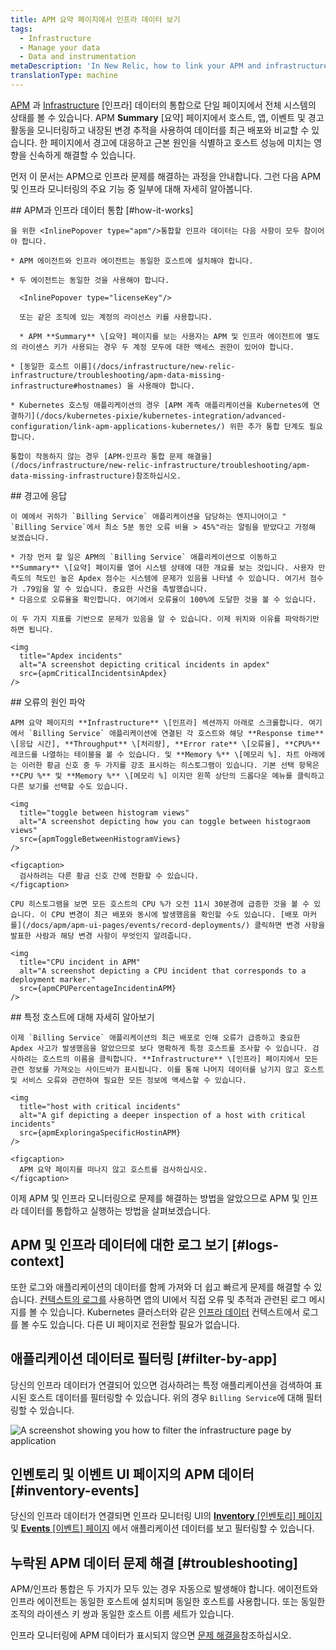 ```yaml
---
title: APM 요약 페이지에서 인프라 데이터 보기
tags:
  - Infrastructure
  - Manage your data
  - Data and instrumentation
metaDescription: 'In New Relic, how to link your APM and infrastructure data together.'
translationType: machine
---
```







[APM](/docs/apm/new-relic-apm/getting-started/welcome-new-relic-apm) 과 [Infrastructure](/docs/infrastructure/new-relic-infrastructure/getting-started/welcome-new-relic-infrastructure) \[인프라] 데이터의 통합으로 단일 페이지에서 전체 시스템의 상태를 볼 수 있습니다. APM **Summary** \[요약] 페이지에서 호스트, 앱, 이벤트 및 경고 활동을 모니터링하고 내장된 변경 추적을 사용하여 데이터를 최근 배포와 비교할 수 있습니다. 한 페이지에서 경고에 대응하고 근본 원인을 식별하고 호스트 성능에 미치는 영향을 신속하게 해결할 수 있습니다.

먼저 이 문서는 APM으로 인프라 문제를 해결하는 과정을 안내합니다. 그런 다음 APM 및 인프라 모니터링의 주요 기능 중 일부에 대해 자세히 알아봅니다.

<Steps>
  <Step>
    ## APM과 인프라 데이터 통합 [#how-it-works]

    을 위한 <InlinePopover type="apm"/>통합할 인프라 데이터는 다음 사항이 모두 참이어야 합니다.

    * APM 에이전트와 인프라 에이전트는 동일한 호스트에 설치해야 합니다.

    * 두 에이전트는 동일한 것을 사용해야 합니다.

      <InlinePopover type="licenseKey"/>

      또는 같은 조직에 있는 계정의 라이선스 키를 사용합니다.

      * APM **Summary** \[요약] 페이지를 보는 사용자는 APM 및 인프라 에이전트에 별도의 라이센스 키가 사용되는 경우 두 계정 모두에 대한 액세스 권한이 있어야 합니다.

    * [동일한 호스트 이름](/docs/infrastructure/new-relic-infrastructure/troubleshooting/apm-data-missing-infrastructure#hostnames) 을 사용해야 합니다.

    * Kubernetes 호스팅 애플리케이션의 경우 [APM 계측 애플리케이션을 Kubernetes에 연결하기](/docs/kubernetes-pixie/kubernetes-integration/advanced-configuration/link-apm-applications-kubernetes/) 위한 추가 통합 단계도 필요합니다.

    통합이 작동하지 않는 경우 [APM-인프라 통합 문제 해결을](/docs/infrastructure/new-relic-infrastructure/troubleshooting/apm-data-missing-infrastructure)참조하십시오.
  </Step>

  <Step>
    ## 경고에 응답

    이 예에서 귀하가 `Billing Service` 애플리케이션을 담당하는 엔지니어이고 " `Billing Service`에서 최소 5분 동안 오류 비율 > 45%"라는 알림을 받았다고 가정해 보겠습니다.

    * 가장 먼저 할 일은 APM의 `Billing Service` 애플리케이션으로 이동하고 **Summary** \[요약] 페이지를 열어 시스템 상태에 대한 개요를 보는 것입니다. 사용자 만족도의 척도인 높은 Apdex 점수는 시스템에 문제가 있음을 나타낼 수 있습니다. 여기서 점수가 .79임을 알 수 있습니다. 중요한 사건을 촉발했습니다.
    * 다음으로 오류율을 확인합니다. 여기에서 오류율이 100%에 도달한 것을 볼 수 있습니다.

    이 두 가지 지표를 기반으로 문제가 있음을 알 수 있습니다. 이제 위치와 이유를 파악하기만 하면 됩니다.

    <img
      title="Apdex incidents"
      alt="A screenshot depicting critical incidents in apdex"
      src={apmCriticalIncidentsinApdex}
    />
  </Step>

  <Step>
    ## 오류의 원인 파악

    APM 요약 페이지의 **Infrastructure** \[인프라] 섹션까지 아래로 스크롤합니다. 여기에서 `Billing Service` 애플리케이션에 연결된 각 호스트와 해당 **Response time** \[응답 시간], **Throughput** \[처리량], **Error rate** \[오류율], **CPU%**레코드를 나열하는 테이블을 볼 수 있습니다. 및 **Memory %** \[메모리 %]. 차트 아래에는 이러한 황금 신호 중 두 가지를 강조 표시하는 히스토그램이 있습니다. 기본 선택 항목은 **CPU %** 및 **Memory %** \[메모리 %] 이지만 왼쪽 상단의 드롭다운 메뉴를 클릭하고 다른 보기를 선택할 수도 있습니다.

    <img
      title="toggle between histogram views"
      alt="A screenshot depicting how you can toggle between histograom views"
      src={apmToggleBetweenHistogramViews}
    />

    <figcaption>
      검사하려는 다른 황금 신호 간에 전환할 수 있습니다.
    </figcaption>

    CPU 히스토그램을 보면 모든 호스트의 CPU %가 오전 11시 30분경에 급증한 것을 볼 수 있습니다. 이 CPU 변경이 최근 배포와 동시에 발생했음을 확인할 수도 있습니다. [배포 마커를](/docs/apm/apm-ui-pages/events/record-deployments/) 클릭하면 변경 사항을 발표한 사람과 해당 변경 사항이 무엇인지 알려줍니다.

    <img
      title="CPU incident in APM"
      alt="A screenshot depicting a CPU incident that corresponds to a deployment marker."
      src={apmCPUPercentageIncidentinAPM}
    />
  </Step>

  <Step>
    ## 특정 호스트에 대해 자세히 알아보기

    이제 `Billing Service` 애플리케이션의 최근 배포로 인해 오류가 급증하고 중요한 Apdex 사고가 발생했음을 알았으므로 보다 명확하게 특정 호스트를 조사할 수 있습니다. 검사하려는 호스트의 이름을 클릭합니다. **Infrastructure** \[인프라] 페이지에서 모든 관련 정보를 가져오는 사이드바가 표시됩니다. 이를 통해 나머지 데이터를 남기지 않고 호스트 및 서비스 오류와 관련하여 필요한 모든 정보에 액세스할 수 있습니다.

    <img
      title="host with critical incidents"
      alt="A gif depicting a deeper inspection of a host with critical incidents"
      src={apmExploringaSpecificHostinAPM}
    />

    <figcaption>
      APM 요약 페이지를 떠나지 않고 호스트를 검사하십시오.
    </figcaption>
  </Step>
</Steps>

이제 APM 및 인프라 모니터링으로 문제를 해결하는 방법을 알았으므로 APM 및 인프라 데이터를 통합하고 실행하는 방법을 살펴보겠습니다.

## APM 및 인프라 데이터에 대한 로그 보기 [#logs-context]

또한 로그와 애플리케이션의 데이터를 함께 가져와 더 쉽고 빠르게 문제를 해결할 수 있습니다. [컨텍스트의 로그를](/docs/logs/logs-context/configure-logs-context-apm-agents/) 사용하면 앱의 UI에서 직접 오류 및 추적과 관련된 로그 메시지를 볼 수 있습니다. Kubernetes 클러스터와 같은 [인프라 데이터](/docs/logs/forward-logs/forward-your-logs-using-infrastructure-agent/) 컨텍스트에서 로그를 볼 수도 있습니다. 다른 UI 페이지로 전환할 필요가 없습니다.

## 애플리케이션 데이터로 필터링 [#filter-by-app]

당신의 <InlinePopover type="apm"/>인프라 데이터가 연결되어 있으면 검사하려는 특정 애플리케이션을 검색하여 표시된 호스트 데이터를 필터링할 수 있습니다. 위의 경우 `Billing Service`에 대해 필터링할 수 있습니다.

<img
  title="filter by application"
  alt="A screenshot showing you how to filter the infrastructure page by application"
  src={apmFilterbyApplication}
/>

## 인벤토리 및 이벤트 UI 페이지의 APM 데이터 [#inventory-events]

당신의 <InlinePopover type="apm"/>인프라 데이터가 연결되면 인프라 모니터링 UI의 [**Inventory** \[인벤토리\] 페이지](/docs/infrastructure/new-relic-infrastructure/infrastructure-ui-pages/infrastructure-inventory-page-search-your-entire-infrastructure) 및 [**Events** \[이벤트\] 페이지](/docs/infrastructure/new-relic-infrastructure/infrastructure-ui-pages/infrastructure-events-page-live-feed-every-agent) 에서 애플리케이션 데이터를 보고 필터링할 수 있습니다.

## 누락된 APM 데이터 문제 해결 [#troubleshooting]

APM/인프라 통합은 두 가지가 모두 있는 경우 자동으로 발생해야 합니다. <InlinePopover type="apm"/>에이전트와 인프라 에이전트는 동일한 호스트에 설치되며 동일한 호스트를 사용합니다. <InlinePopover type="licenseKey"/>또는 동일한 조직의 라이센스 키 쌍과 동일한 호스트 이름 세트가 있습니다.

인프라 모니터링에 APM 데이터가 표시되지 않으면 [문제 해결을](/docs/infrastructure/new-relic-infrastructure/troubleshooting/troubleshooting-apm-data-not-infrastructure)참조하십시오.